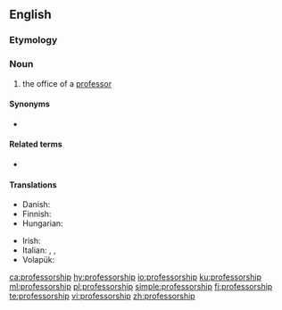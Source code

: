 ==English==

===Etymology===
{{suffix|professor|ship|lang=en}}

===Noun===
{{en-noun}}

# the office of a [[professor]]

====Synonyms====
* {{l|en|professorate}}

====Related terms====
* {{l|en|chair}}

====Translations====
{{trans-top|the office of a professor}}
* Danish: {{t|da|professorat|n}}
* Finnish: {{t+|fi|professuuri}}
* Hungarian: {{t|hu|tanszék}}
{{trans-mid}}
* Irish: {{t|ga|ollúnacht|f}}
* Italian: {{t|it|professorato|m}}, {{t|it|ordinariato|m}}, {{t+|it|cattedra|f}}
* Volapük: {{t+|vo|profäsor}}
{{trans-bottom}}

[[ca:professorship]]
[[hy:professorship]]
[[io:professorship]]
[[ku:professorship]]
[[ml:professorship]]
[[pl:professorship]]
[[simple:professorship]]
[[fi:professorship]]
[[te:professorship]]
[[vi:professorship]]
[[zh:professorship]]